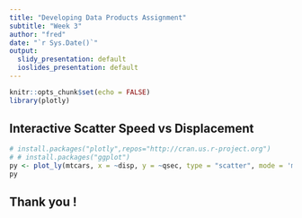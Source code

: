 ```yaml
---
title: "Developing Data Products Assignment"
subtitle: "Week 3" 
author: "fred"
date: "`r Sys.Date()`"
output:
  slidy_presentation: default
  ioslides_presentation: default
---
```


```r
knitr::opts_chunk$set(echo = FALSE)
library(plotly)
```


## Interactive Scatter Speed vs Displacement
```r
# install.packages("plotly",repos="http://cran.us.r-project.org")
# # install.packages("ggplot")
py <- plot_ly(mtcars, x = ~disp, y = ~qsec, type = "scatter", mode = 'markers', color = ~factor(cyl))
py
```

## Thank you !

